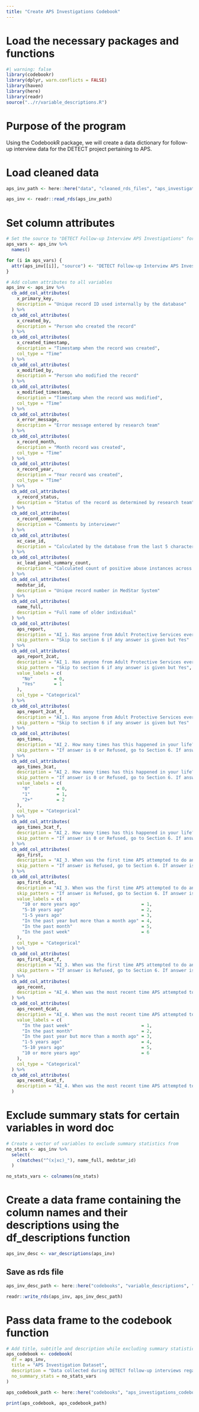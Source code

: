 ```yaml
---
title: "Create APS Investigations Codebook"
---
```


# Load the necessary packages and functions
```r
#| warning: false
library(codebookr)
library(dplyr, warn.conflicts = FALSE)
library(haven)
library(here)
library(readr)
source("../r/variable_descriptions.R")
```

# Purpose of the program

Using the CodebookR package, we will create a data dictionary for follow-up interview data for the DETECT project pertaining to APS.

# Load cleaned data
```r
aps_inv_path <- here::here("data", "cleaned_rds_files", "aps_investigations_import.rds")
```

```r
aps_inv <- readr::read_rds(aps_inv_path)
```

# Set column attributes

```r
# Set the source to "DETECT Follow-up Interview APS Investigations" for all the variables
aps_vars <- aps_inv %>%
  names()

for (i in aps_vars) {
  attr(aps_inv[[i]], "source") <- "DETECT Follow-up Interview APS Investigations"
}
```

```r
# Add column attributes to all variables
aps_inv <- aps_inv %>%
  cb_add_col_attributes(
    x_primary_key,
    description = "Unique record ID used internally by the database"
  ) %>%
  cb_add_col_attributes(
    x_created_by,
    description = "Person who created the record"
  ) %>%
  cb_add_col_attributes(
    x_created_timestamp,
    description = "Timestamp when the record was created",
    col_type = "Time"
  ) %>%
  cb_add_col_attributes(
    x_modified_by,
    description = "Person who modified the record"
  ) %>%
  cb_add_col_attributes(
    x_modified_timestamp,
    description = "Timestamp when the record was modified",
    col_type = "Time"
  ) %>%
  cb_add_col_attributes(
    x_error_message,
    description = "Error message entered by research team"
  ) %>%
  cb_add_col_attributes(
    x_record_month,
    description = "Month record was created",
    col_type = "Time"
  ) %>%
  cb_add_col_attributes(
    x_record_year,
    description = "Year record was created",
    col_type = "Time"
  ) %>%
  cb_add_col_attributes(
    x_record_status,
    description = "Status of the record as determined by research team"
  ) %>%
  cb_add_col_attributes(
    x_record_comment,
    description = "Comments by interviewer"
  ) %>%
  cb_add_col_attributes(
    xc_case_id,
    description = "Calculated by the database from the last 5 characters of the MedstarID"
  ) %>%
  cb_add_col_attributes(
    xc_lead_panel_summary_count,
    description = "Calculated count of positive abuse instances across SelfReport, ApsInvestigations, and ObservationalMeasures"
  ) %>%
  cb_add_col_attributes(
    medstar_id,
    description = "Unique record number in MedStar System"
  ) %>%
  cb_add_col_attributes(
    name_full,
    description = "Full name of older individual"
  ) %>%
  cb_add_col_attributes(
    aps_report,
    description = "AI_1. Has anyone from Adult Protective Services ever attempted to investigate whether or not you were living with elder abuse or neglect?",
    skip_pattern = "Skip to section 6 if any answer is given but Yes"
  ) %>%
  cb_add_col_attributes(
    aps_report_2cat,
    description = "AI_1. Has anyone from Adult Protective Services ever attempted to investigate whether or not you were living with elder abuse or neglect?",
    skip_pattern = "Skip to section 6 if any answer is given but Yes",
    value_labels = c(
      "No"        = 0,
      "Yes"       = 1
    ),
    col_type = "Categorical"
  ) %>%
  cb_add_col_attributes(
    aps_report_2cat_f,
    description = "AI_1. Has anyone from Adult Protective Services ever attempted to investigate whether or not you were living with elder abuse or neglect?",
    skip_pattern = "Skip to section 6 if any answer is given but Yes"
  ) %>%
  cb_add_col_attributes(
    aps_times,
    description = "AI_2. How many times has this happened in your life?",
    skip_pattern = "If answer is 0 or Refused, go to Section 6. If answer is 1 go to AI_4."
  ) %>%
  cb_add_col_attributes(
    aps_times_3cat,
    description = "AI_2. How many times has this happened in your life?",
    skip_pattern = "If answer is 0 or Refused, go to Section 6. If answer is 1 go to AI_4.",
    value_labels = c(
      "0"          = 0,
      "1"          = 1,
      "2+"         = 2
    ),
    col_type = "Categorical"
  ) %>%
  cb_add_col_attributes(
    aps_times_3cat_f,
    description = "AI_2. How many times has this happened in your life?",
    skip_pattern = "If answer is 0 or Refused, go to Section 6. If answer is 1 go to AI_4."
  ) %>%
  cb_add_col_attributes(
    aps_first,
    description = "AI_3. When was the first time APS attempted to do an investigation?",
    skip_pattern = "If answer is Refused, go to Section 6. If answer is 1 to 7, go to AI_4."
  ) %>%
  cb_add_col_attributes(
    aps_first_6cat,
    description = "AI_3. When was the first time APS attempted to do an investigation?",
    skip_pattern = "If answer is Refused, go to Section 6. If answer is 1 to 7, go to AI_4.",
    value_labels = c(
      "10 or more years ago"                       = 1,
      "5-10 years ago"                             = 2,
      "1-5 years ago"                              = 3,
      "In the past year but more than a month ago" = 4,
      "In the past month"                          = 5,
      "In the past week"                           = 6
    ),
    col_type = "Categorical"
  ) %>%
  cb_add_col_attributes(
    aps_first_6cat_f,
    description = "AI_3. When was the first time APS attempted to do an investigation?",
    skip_pattern = "If answer is Refused, go to Section 6. If answer is 1 to 7, go to AI_4."
  ) %>%
  cb_add_col_attributes(
    aps_recent,
    description = "AI_4. When was the most recent time APS attempted to do an investigation?"
  ) %>%
  cb_add_col_attributes(
    aps_recent_6cat,
    description = "AI_4. When was the most recent time APS attempted to do an investigation?",
    value_labels = c(
      "In the past week"                           = 1,
      "In the past month"                          = 2,
      "In the past year but more than a month ago" = 3,
      "1-5 years ago"                              = 4,
      "5-10 years ago"                             = 5,
      "10 or more years ago"                       = 6
    ),
    col_type = "Categorical"
  ) %>%
  cb_add_col_attributes(
    aps_recent_6cat_f,
    description = "AI_4. When was the most recent time APS attempted to do an investigation?"
  )
```

# Exclude summary stats for certain variables in word doc

```r
# Create a vector of variables to exclude summary statistics from
no_stats <- aps_inv %>%
  select(
    c(matches("^(x|xc)_"), name_full, medstar_id)
  )

no_stats_vars <- colnames(no_stats)
```

# Create a data frame containing the column names and their descriptions using the df_descriptions function

```r
aps_inv_desc <- var_descriptions(aps_inv)
```


## Save as rds file

```r
aps_inv_desc_path <- here::here("codebooks", "variable_descriptions", "aps_investigations_var_desc.rds")
```

```r
readr::write_rds(aps_inv, aps_inv_desc_path)
```

# Pass data frame to the codebook function
```r
# Add title, subtitle and description while excluding summary statistics for the specified variables
aps_codebook <- codebook(
  df = aps_inv,
  title = "APS Investigation Dataset",
  description = "Data collected during DETECT follow-up interviews regarding visits the patient may have had from Adult Protective Services",
  no_summary_stats = no_stats_vars
)
```

```r
aps_codebook_path <- here::here("codebooks", "aps_investigations_codebook.docx")
```

```r
print(aps_codebook, aps_codebook_path)
```
